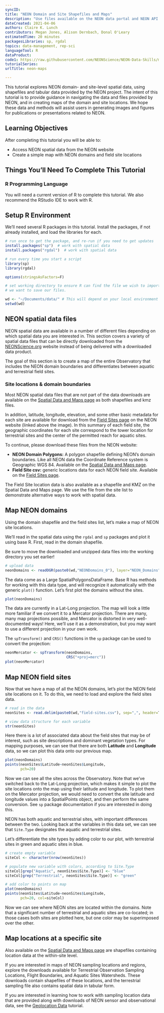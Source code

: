 ```yaml
---
syncID: 
title: "NEON Domain and Site Shapefiles and Maps"
description: "Use files available on the NEON data portal and NEON API to create maps of NEON domains and sites."
dateCreated: 2021-04-06
authors: Claire K. Lunch
contributors: Megan Jones, Alison Dernbach, Donal O'Leary
estimatedTime: 20 minutes
packagesLibraries: sp, rgdal
topics: data-management, rep-sci
languageTool: R
dataProduct: 
code1: https://raw.githubusercontent.com/NEONScience/NEON-Data-Skills/main/tutorials/R/NEON-general/neon-overview/neon-maps/neon-maps.R
tutorialSeries:
urlTitle: neon-maps

---
```


This tutorial explores NEON domain- and site-level spatial data, using 
shapefiles and tabular data provided by the NEON project. The intent of 
this tutorial is to provide guidance in navigating the data and files 
provided by NEON, and in creating maps of the domain and site locations. 
We hope these data and methods will assist users in generating images and 
figures for publications or presentations related to NEON.

<div id="ds-objectives" markdown="1">

## Learning Objectives 
After completing this tutorial you will be able to: 

* Access NEON spatial data from the NEON website
* Create a simple map with NEON domains and field site locations

## Things You’ll Need To Complete This Tutorial

### R Programming Language
You will need a current version of R to complete this tutorial. We also recommend 
the RStudio IDE to work with R. 

</div>


## Setup R Environment

We'll need several R packages in this tutorial. Install the packages, if not 
already installed, and load the libraries for each. 

```r

# run once to get the package, and re-run if you need to get updates
install.packages("sp")  # work with spatial data
install.packages("rgdal")  # work with spatial data

```


```r

# run every time you start a script
library(sp)
library(rgdal)

options(stringsAsFactors=F)

# set working directory to ensure R can find the file we wish to import and where
# we want to save our files. 

wd <- "~/Documents/data/" # This will depend on your local environment
setwd(wd)

```

## NEON spatial data files

NEON spatial data are available in a number of different files depending on which 
spatial data you are interested in. This section covers a variety of spatial 
data files that can be directly downloaded from the 
<a href="https://www.neonscience.org" target="_blank">NEONScience.org</a> website 
instead of being delivered with a downloaded data product.

The goal of this section is to create a map of the entire Observatory that includes 
the NEON domain boundaries and differentiates between aquatic and terrestrial field 
sites. 

### Site locations & domain boundaries

Most NEON spatial data files that are not part of the data downloads 
are available on the 
<a href="https://www.neonscience.org/data/spatial-data-maps" target="_blank">Spatial Data and Maps page</a> 
as both shapefiles and kmz files. 

In addition, latitude, longitude, elevation, and some other basic metadata for each site 
are available for download from the 
<a href="https://www.neonscience.org/field-sites/explore-field-sites" target="_blank">Field Sites page</a> 
on the NEON website (linked above the image). In this summary of each field site, 
the geographic coordinates for each site correspond to the tower 
location for terrestrial sites and the center of the permitted reach 
for aquatic sites.

To continue, please download these files from the NEON website: 

* **NEON Domain Polygons:** A polygon shapefile defining NEON's domain 
boundaries. Like all NEON data the Coordinate Reference system is Geographic 
WGS 84. Available on the <a href="https://www.neonscience.org/data/spatial-data-maps" target="_blank">Spatial Data and Maps page</a>.
* **Field Site csv:** generic locations data for each NEON field site. Available on the <a href="https://www.neonscience.org/field-sites/explore-field-sites" target="_blank">Field Sites page</a>. 

The Field Site location data is also available as a shapefile and KMZ on the 
Spatial Data and Maps page. We use the file from the site list to demonstrate 
alternative ways to work with spatial data. 

## Map NEON domains 

Using the domain shapefile and the field sites list, let's make a map of NEON 
site locations.

We'll read in the spatial data using the `rgdal` and `sp` packages and plot it 
using base R. First, read in the domain shapefile. 

Be sure to move the downloaded and unzipped data files into the working directory 
you set earlier!

```r

# upload data
neonDomains <- readOGR(paste0(wd,"NEONDomains_0"), layer="NEON_Domains")

```

The data come as a Large SpatialPolygonsDataFrame. Base R has methods 
for working with this data type, and will recognize it automatically 
with the generic `plot()` function. Let's first plot the domains without 
the sites.

```r

plot(neonDomains)

```

The data are currently in a Lat-Long projection. The map will look a little 
more familiar if we convert it to a Mercator projection. There are many, 
many map projections possible, and Mercator is distorted in very 
well-documented ways! Here, we'll use it as a demonstration, but you may 
want to use a different projection in your own work.

The `spTransform()` and `CRS()` functions in the `sp` package can be used 
to convert the projection:

```r

neonMercator <- spTransform(neonDomains,
                            CRS("+proj=merc"))
plot(neonMercator)

```

## Map NEON field sites

Now that we have a map of all the NEON domains, let's plot the NEON field site 
locations on it. To do this, we need to load and explore the field sites data. 

```r

# read in the data
neonSites <- read.delim(paste0(wd,"field-sites.csv"), sep=",", header=T)

# view data structure for each variable
str(neonSites)

```

Here there is a lot of associated data about the field sites that may be of 
interest, such as site descriptions and dominant vegetation types. For mapping 
purposes, we can see that there are both **Latitude** and **Longitude**
data, so we can plot this data onto our previous map. 

```r

plot(neonDomains)
points(neonSites$Latitude~neonSites$Longitude,
       pch=20)

```

Now we can see all the sites across the Observatory. Note that we've switched 
back to the Lat-Long projection, which makes it simple to plot the site 
locations onto the map using their latitude and longitude. To plot them on 
the Mercator projection, we would need to convert the site latitude and 
longitude values into a SpatialPoints object, and then perform the same 
conversion. See `sp` package documentation if you are interested in doing 
this.

NEON has both aquatic and terrestrial sites, with important differences 
between the two. Looking back at the variables in this data set, we can 
see that `Site.Type` designates the aquatic and terrestrial sites. 

Let's differentiate the site types by adding color to our plot, with 
terrestrial sites in green and aquatic sites in blue.

```r

# create empty variable
siteCol <- character(nrow(neonSites))

# populate new variable with colors, according to Site.Type
siteCol[grep("Aquatic", neonSites$Site.Type)] <- "blue"
siteCol[grep("Terrestrial", neonSites$Site.Type)] <- "green"

# add color to points on map
plot(neonDomains)
points(neonSites$Latitude~neonSites$Longitude,
       pch=20, col=siteCol)

```

Now we can see where NEON sites are located within the domains. Note that 
a significant number of terrestrial and aquatic sites are co-located; in 
those cases both sites are plotted here, but one color may be 
superimposed over the other.

## Map locations at a specific site

Also available on the
<a href="https://www.neonscience.org/data-samples/data/spatial-data-maps" target="_blank"> Spatial Data and Maps page</a> are shapefiles containing location data at the 
within-site level.

If you are interested in maps of NEON sampling locations and regions, 
explore the downloads available for Terrestrial Observation Sampling 
Locations, Flight Boundaries, and Aquatic Sites Watersheds. These 
downloads contain shapefiles of these locations, and the terrestrial 
sampling file also contains spatial data in tabular form.

If you are interested in learning how to work with sampling location 
data that are provided along with downloads of NEON sensor and 
observational data, see the <a href="https://www.neonscience.org/resources/learning-hub/tutorials/neon-spatial-data-basics" target="_blank">Geolocation Data</a> tutorial.

